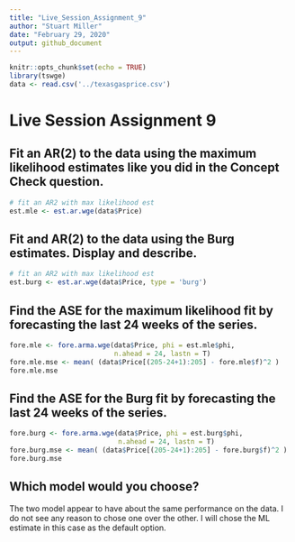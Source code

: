 ```yaml
---
title: "Live_Session_Assignment_9"
author: "Stuart Miller"
date: "February 29, 2020"
output: github_document
---
```


```r
knitr::opts_chunk$set(echo = TRUE)
library(tswge)
data <- read.csv('../texasgasprice.csv')
```

# Live Session Assignment 9


## Fit an AR(2) to the data using the maximum likelihood estimates like you did in the Concept Check question.

```r
# fit an AR2 with max likelihood est
est.mle <- est.ar.wge(data$Price)
```


## Fit and AR(2) to the data using the Burg estimates.  Display and describe.

```r
# fit an AR2 with max likelihood est
est.burg <- est.ar.wge(data$Price, type = 'burg')
```

## Find the ASE for the maximum likelihood fit by forecasting the last 24 weeks of the series.

```r
fore.mle <- fore.arma.wge(data$Price, phi = est.mle$phi, 
                          n.ahead = 24, lastn = T)
fore.mle.mse <- mean( (data$Price[(205-24+1):205] - fore.mle$f)^2 )
fore.mle.mse
```


## Find the ASE for the Burg fit by forecasting the last 24 weeks of the series.

```r
fore.burg <- fore.arma.wge(data$Price, phi = est.burg$phi,
                           n.ahead = 24, lastn = T)
fore.burg.mse <- mean( (data$Price[(205-24+1):205] - fore.burg$f)^2 )
fore.burg.mse
```

## Which model would you choose?


The two model appear to have about the same performance on the data. 
I do not see any reason to chose one over the other. 
I will chose the ML estimate in this case as the default option.